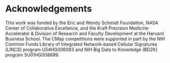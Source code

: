 # Acknowledgements 

This work was funded by the Eric and Wendy Schmidt Foundation, NASA Center of Collaborative Excellence, and the Kraft Precision Medicine Accelerator & Division of Research and Faculty Development at the Harvard Business School. The CMap competitions were supported in part by the NIH Common Funds Library of Integrated Network-based Cellular Signatures (LINCS) program U54HG006093 and NIH Big Data to Knowledge (BD2K) program 5U01HG008699.
